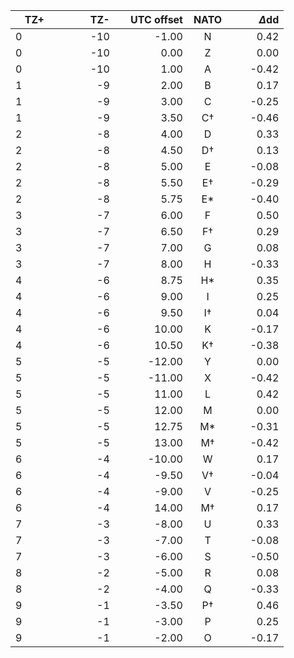 | TZ+            | TZ-              | UTC offset            | NATO        | $\Delta$[dd]{.tool data-bs-toggle="tooltip" data-bs-title="decidays"}       |
| -------------- | ---------------: | --------------------: | :---------: | ---------------: |
| [0]{.color0}   | [-10]{.color0}   | [-1.00]{.color23h}    | N           | 0.42             |
| [0]{.color0}   | [-10]{.color0}   | [0.00]{.color23h}     | Z           | 0.00             |
| [0]{.color0}   | [-10]{.color0}   | [1.00]{.color23h}     | A           | -0.42            |
| [1]{.color1}   | [-9]{.color1}    | [2.00]{.color23h}     | B           | 0.17             |
| [1]{.color1}   | [-9]{.color1}    | [3.00]{.color23h}     | C           | -0.25            |
| [1]{.color1}   | [-9]{.color1}    | [3.50]{.color23h}     | C†          | -0.46            |
| [2]{.color2}   | [-8]{.color2}    | [4.00]{.color23h}     | D           | 0.33             |
| [2]{.color2}   | [-8]{.color2}    | [4.50]{.color23h}     | D†          | 0.13             |
| [2]{.color2}   | [-8]{.color2}    | [5.00]{.color23h}     | E           | -0.08            |
| [2]{.color2}   | [-8]{.color2}    | [5.50]{.color23h}     | E†          | -0.29            |
| [2]{.color2}   | [-8]{.color2}    | [5.75]{.color23h}     | E*          | -0.40            |
| [3]{.color3}   | [-7]{.color3}    | [6.00]{.color23h}     | F           | 0.50             |
| [3]{.color3}   | [-7]{.color3}    | [6.50]{.color23h}     | F†          | 0.29             |
| [3]{.color3}   | [-7]{.color3}    | [7.00]{.color23h}     | G           | 0.08             |
| [3]{.color3}   | [-7]{.color3}    | [8.00]{.color23h}     | H           | -0.33            |
| [4]{.color4}   | [-6]{.color4}    | [8.75]{.color23h}     | H*          | 0.35             |
| [4]{.color4}   | [-6]{.color4}    | [9.00]{.color23h}     | I           | 0.25             |
| [4]{.color4}   | [-6]{.color4}    | [9.50]{.color23h}     | I†          | 0.04             |
| [4]{.color4}   | [-6]{.color4}    | [10.00]{.color23h}    | K           | -0.17            |
| [4]{.color4}   | [-6]{.color4}    | [10.50]{.color23h}    | K†          | -0.38            |
| [5]{.color5}   | [-5]{.color5}    | [-12.00]{.color23h}   | Y           | 0.00             |
| [5]{.color5}   | [-5]{.color5}    | [-11.00]{.color23h}   | X           | -0.42            |
| [5]{.color5}   | [-5]{.color5}    | [11.00]{.color23h}    | L           | 0.42             |
| [5]{.color5}   | [-5]{.color5}    | [12.00]{.color23h}    | M           | 0.00             |
| [5]{.color5}   | [-5]{.color5}    | [12.75]{.color23h}    | M*          | -0.31            |
| [5]{.color5}   | [-5]{.color5}    | [13.00]{.color23h}    | M†          | -0.42            |
| [6]{.color6}   | [-4]{.color6}    | [-10.00]{.color23h}   | W           | 0.17             |
| [6]{.color6}   | [-4]{.color6}    | [-9.50]{.color23h}    | V†          | -0.04            |
| [6]{.color6}   | [-4]{.color6}    | [-9.00]{.color23h}    | V           | -0.25            |
| [6]{.color6}   | [-4]{.color6}    | [14.00]{.color23h}    | M†          | 0.17             |
| [7]{.color7}   | [-3]{.color7}    | [-8.00]{.color23h}    | U           | 0.33             |
| [7]{.color7}   | [-3]{.color7}    | [-7.00]{.color23h}    | T           | -0.08            |
| [7]{.color7}   | [-3]{.color7}    | [-6.00]{.color23h}    | S           | -0.50            |
| [8]{.color8}   | [-2]{.color8}    | [-5.00]{.color23h}    | R           | 0.08             |
| [8]{.color8}   | [-2]{.color8}    | [-4.00]{.color23h}    | Q           | -0.33            |
| [9]{.color9}   | [-1]{.color9}    | [-3.50]{.color23h}    | P†          | 0.46             |
| [9]{.color9}   | [-1]{.color9}    | [-3.00]{.color23h}    | P           | 0.25             |
| [9]{.color9}   | [-1]{.color9}    | [-2.00]{.color23h}    | O           | -0.17            |
